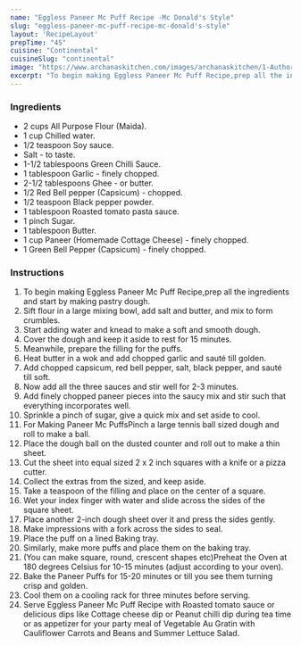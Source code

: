 ---
name: "Eggless Paneer Mc Puff Recipe -Mc Donald's Style"
slug: "eggless-paneer-mc-puff-recipe-mc-donald's-style"
layout: 'RecipeLayout'
prepTime: "45"
cuisine: "Continental"
cuisineSlug: "continental"
image: "https://www.archanaskitchen.com/images/archanaskitchen/1-Author/Shaheen_Ali/Mc_Donalds_Style_Paneer_McPuff.jpg"
excerpt: "To begin making Eggless Paneer Mc Puff Recipe,prep all the ingredients and start by making pastry dough"
---

### Ingredients

- 2 cups All Purpose Flour (Maida).
- 1 cup Chilled water.
- 1/2 teaspoon Soy sauce.
- Salt - to taste.
- 1-1/2 tablespoons Green Chilli Sauce.
- 1 tablespoon Garlic - finely chopped.
- 2-1/2 tablespoons Ghee - or butter.
- 1/2 Red Bell pepper (Capsicum) - chopped.
- 1/2 teaspoon Black pepper powder.
- 1 tablespoon Roasted tomato pasta sauce.
- 1 pinch Sugar.
- 1 tablespoon Butter.
- 1 cup Paneer (Homemade Cottage Cheese) - finely chopped.
- 1 Green Bell Pepper (Capsicum) - finely chopped.

### Instructions

1. To begin making Eggless Paneer Mc Puff Recipe,prep all the ingredients and start by making pastry dough.
1. Sift flour in a large mixing bowl, add salt and butter, and mix to form crumbles.
1. Start adding water and knead to make a soft and smooth dough.
1. Cover the dough and keep it aside to rest for 15 minutes.
1. Meanwhile, prepare the filling for the puffs.
1. Heat butter in a wok and add chopped garlic and sauté till golden.
1. Add chopped capsicum, red bell pepper, salt, black pepper, and sauté till soft.
1. Now add all the three sauces and stir well for 2-3 minutes.
1. Add finely chopped paneer pieces into the saucy mix and stir such that everything incorporates well.
1. Sprinkle a pinch of sugar, give a quick mix and set aside to cool.
1. For Making Paneer Mc PuffsPinch a large tennis ball sized dough and roll to make a ball.
1. Place the dough ball on the dusted counter and roll out to make a thin sheet.
1. Cut the sheet into equal sized 2 x 2 inch squares with a knife or a pizza cutter.
1. Collect the extras from the sized, and keep aside.
1. Take a teaspoon of the filling and place on the center of a square.
1. Wet your index finger with water and slide across the sides of the square sheet.
1. Place another 2-inch dough sheet over it and press the sides gently.
1. Make impressions with a fork across the sides to seal.
1. Place the puff on a lined Baking tray.
1. Similarly, make more puffs and place them on the baking tray.
1. (You can make square, round, crescent shapes etc)Preheat the Oven at 180 degrees Celsius for 10-15 minutes (adjust according to your oven).
1. Bake the Paneer Puffs for 15-20 minutes or till you see them turning crisp and golden.
1. Cool them on a cooling rack for three minutes before serving.
1. Serve Eggless Paneer Mc Puff Recipe with Roasted tomato sauce or delicious dips like Cottage cheese dip or Peanut chilli dip during tea time or as appetizer for your party meal of Vegetable Au Gratin with Cauliflower Carrots and Beans and Summer Lettuce Salad.
